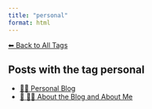 ```yaml
---
title: "personal"
format: html
---
```


[⬅ Back to All Tags](../tags.qmd)

## Posts with the tag **personal**

- [🧑‍🏫 Personal Blog](/posts/personal/index.html)
- [📘 🧑‍💻 About the Blog and About Me](/posts/personal/about-the-blog.html)
